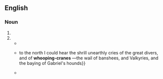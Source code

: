 ==English==

===Noun===
{{en-noun|head=[[whooping]]-[[crane]]}}

# {{attributive of|whooping crane|lang=en}}
# {{alternative form of|whooping crane|lang=en}}
#* {{quote-book|title=Four Months in a Sneak-box: A Boat Voyage of 2600 Miles Down the Ohio and Mississippi Rivers, and Along the Gulf of Mexico| page=109| books.google.com/books?id=Sxp5AAAAMAAJ| author=Nathaniel Holmes Bishop| year=1879| passage=The adult '''Whooping-cranes''' are white, the younger birds of a brownish color.}}
#* {{quote-journal|journal=Blackwood's Magazine| volume=168| page=351| author=C. Hanbury Williams| title=After Wild Geese in Manitoba| books.google.com/books?id=P8o1AQAAMAAJ| year=1900| passage={{...}} to the north I could hear the shrill unearthly cries of the great divers, and of '''whooping-cranes''' —the wail of banshees, and Valkyries, and the baying of Gabriel's hounds}}
#* {{quote-book|title=Animal Studies: A Text-book of Elementary Zoology for Use in High Schools and Colleges| books.google.com/books?id=Ty8IAQAAIAAJ| author=David Starr Jordan, ‎Vernon Lyman Kellogg, ‎Harold Heath| year=1908| passage=The cranes are comparatively rare in this country, yet one may occasionally meet with the '''whooping-cranes''' (''Grus americana'') and sand-hill cranes (''Grus mexicana''), especially in the South and West.}}